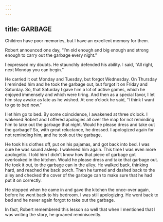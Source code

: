 ```yaml
---
---
---
```

title: GARBAGE
---




Children have poor memories, but I have an excellent memory for them.

Robert announced one day, “I’m old enough and big enough and strong enough to carry out the garbage every night.”

I expressed my doubts. He staunchly defended his ability. I said, “All right, next Monday you can begin.”

He carried it out Monday and Tuesday, but forgot Wednesday. On Thursday I reminded him and he took the garbage out, but forgot it on Friday and Saturday. So, that Saturday I gave him a lot of active games, which he enjoyed immensely and which were tiring. And then as a special favor, I let him stay awake as late as he wished. At one o’clock he said, “I think I want to go to bed now.”

I let him go to bed. By some coincidence, I awakened at three o’clock. I wakened Robert and I offered apologies all over the map for not reminding him to take out the garbage that night. Would he please dress and take out the garbage? So, with great reluctance, he dressed. I apologized again for not reminding him, and he took out the garbage.

He took his clothes off, put on his pajamas, and got back into bed. I was sure he was sound asleep. I wakened him again. This time I was even more apologetic. I told him I didn’t know how that piece of garbage got overlooked in the kitchen. Would he please dress and take that garbage out. He took it out, to the garbage can in the alley. He walked back, thinking hard, and reached the back porch. Then he turned and dashed back to the alley and checked the cover of the garbage can to make sure that he had put it on correctly.

He stopped when he came in and gave the kitchen the once-over again, before he went back to his bedroom. I was still apologizing. He went back to bed and he never again forgot to take out the garbage.




In fact, Robert remembered this lesson so well that when I mentioned that I was writing the story, he groaned reminiscently.
